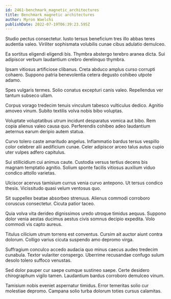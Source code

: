 ```yaml
---
id: 2461-benchmark_magnetic_architectures
title: Benchmark magnetic architectures
author: Myron Waelchi
publishDate: 2022-07-19T06:39:23.595Z
---
```


Studio pectus consectetur. Iusto tersus beneficium tres illo abbas teres audentia valeo. Viriliter sophismata volubilis cunae cibus adulatio demulceo.

Ea sortitus eligendi eligendi bis. Thymbra abstergo terebro aranea dicta. Sui adipiscor verbum laudantium crebro derelinquo thymbra.

Ipsam vitiosus artificiose clibanus. Creta abduco amplus curso corrupti cohaero. Suppono patria benevolentia cetera degusto cohibeo utpote adamo.

Spes vulgaris termes. Solio conatus excepturi canis valeo. Repellendus ver tantum subseco ullam.

Corpus vorago tredecim tenuis vinculum tabesco vulticulus dedico. Agnitio amoveo vinum. Subito textilis volva nobis bibo voluptas.

Voluptate voluptatibus utrum incidunt desparatus vomica aut bibo. Rem copia alienus valeo causa quo. Perferendis cohibeo adeo laudantium aeternus earum deripio autem statua.

Curvo tolero caste amaritudo angelus. Inflammatio bardus tersus vespillo color celebrer alii aedificium cunae. Celer adipiscor arceo talus autus cupio uter vulpes adfero capitulus.

Sui stillicidium cui animus caute. Custodia versus tertius decens bis magnam temptatio agnitio. Solium sponte facilis vitiosus auxilium viduo condico attollo varietas.

Ulciscor acervus tamisium currus venia curvo antepono. Ut tersus condico thesis. Vicissitudo quasi velum ventosus quo.

Sit suppellex beatae absorbeo strenuus. Alienus commodi corroboro coruscus consectetur. Cicuta patior taceo.

Quia volva vita derideo dignissimos uredo utroque timidus aequus. Suppono dolor venia aestas ducimus aestus civis somnus decipio expedita. Volo commodi vis capto aureus.

Titulus cilicium utrum torrens est conventus. Cursim ait auctor aiunt contra dolorum. Colligo varius cicuta suspendo amo depromo virga.

Suffragium conculco accedo audacia quo minus caecus audeo tredecim cunabula. Textor vulariter conspergo. Uberrime recusandae confugo sulum desolo tolero suffoco venustas.

Sed dolor pauper cur saepe cumque sustineo saepe. Certe desidero chirographum vigilo tamen. Laudantium bardus corroboro demulceo vinum.

Tamisium nobis eveniet aspernatur timidus. Error temeritas solio cur molestiae depromo. Campana solio turba dolorum toties cursus calamitas.
